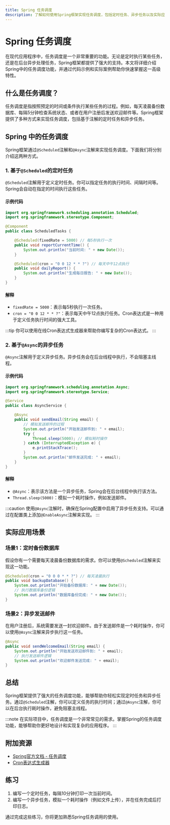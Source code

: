 ```yaml
---
title: Spring 任务调度
description: 了解如何使用Spring框架实现任务调度，包括定时任务、异步任务以及实际应用场景。
---
```


# Spring 任务调度

在现代应用程序中，任务调度是一个非常重要的功能。无论是定时执行某些任务，还是在后台异步处理任务，Spring框架都提供了强大的支持。本文将详细介绍Spring中的任务调度功能，并通过代码示例和实际案例帮助你快速掌握这一高级特性。

## 什么是任务调度？

任务调度是指按照预定的时间或条件执行某些任务的过程。例如，每天凌晨备份数据库、每隔5分钟检查系统状态、或者在用户注册后发送欢迎邮件等。Spring框架提供了多种方式来实现任务调度，包括基于注解的定时任务和异步任务。

## Spring 中的任务调度

Spring框架通过`@Scheduled`注解和`@Async`注解来实现任务调度。下面我们将分别介绍这两种方式。

### 1. 基于`@Scheduled`的定时任务

`@Scheduled`注解用于定义定时任务。你可以指定任务的执行时间、间隔时间等。Spring会自动在指定的时间执行这些任务。

#### 示例代码

```java
import org.springframework.scheduling.annotation.Scheduled;
import org.springframework.stereotype.Component;

@Component
public class ScheduledTasks {

    @Scheduled(fixedRate = 5000) // 每5秒执行一次
    public void reportCurrentTime() {
        System.out.println("当前时间: " + new Date());
    }

    @Scheduled(cron = "0 0 12 * * ?") // 每天中午12点执行
    public void dailyReport() {
        System.out.println("生成每日报告: " + new Date());
    }
}
```

#### 解释

- `fixedRate = 5000`：表示每5秒执行一次任务。
- `cron = "0 0 12 * * ?"`：表示每天中午12点执行任务。Cron表达式是一种用于定义任务执行时间的强大工具。

:::tip
你可以使用在线Cron表达式生成器来帮助你编写复杂的Cron表达式。
:::

### 2. 基于`@Async`的异步任务

`@Async`注解用于定义异步任务。异步任务会在后台线程中执行，不会阻塞主线程。

#### 示例代码

```java
import org.springframework.scheduling.annotation.Async;
import org.springframework.stereotype.Service;

@Service
public class AsyncService {

    @Async
    public void sendEmail(String email) {
        // 模拟发送邮件的过程
        System.out.println("开始发送邮件到: " + email);
        try {
            Thread.sleep(5000); // 模拟耗时操作
        } catch (InterruptedException e) {
            e.printStackTrace();
        }
        System.out.println("邮件发送完成: " + email);
    }
}
```

#### 解释

- `@Async`：表示该方法是一个异步任务，Spring会在后台线程中执行该方法。
- `Thread.sleep(5000)`：模拟一个耗时操作，例如发送邮件。

:::caution
使用`@Async`注解时，确保在Spring配置中启用了异步任务支持。可以通过在配置类上添加`@EnableAsync`注解来实现。
:::

## 实际应用场景

### 场景1：定时备份数据库

假设你有一个需要每天凌晨备份数据库的需求。你可以使用`@Scheduled`注解来实现这一功能。

```java
@Scheduled(cron = "0 0 0 * * ?") // 每天凌晨执行
public void backupDatabase() {
    System.out.println("开始备份数据库: " + new Date());
    // 执行数据库备份逻辑
    System.out.println("数据库备份完成: " + new Date());
}
```

### 场景2：异步发送邮件

在用户注册后，系统需要发送一封欢迎邮件。由于发送邮件是一个耗时操作，你可以使用`@Async`注解来异步执行这一任务。

```java
@Async
public void sendWelcomeEmail(String email) {
    System.out.println("开始发送欢迎邮件到: " + email);
    // 执行发送邮件逻辑
    System.out.println("欢迎邮件发送完成: " + email);
}
```

## 总结

Spring框架提供了强大的任务调度功能，能够帮助你轻松实现定时任务和异步任务。通过`@Scheduled`注解，你可以定义任务的执行时间；通过`@Async`注解，你可以在后台执行耗时操作，避免阻塞主线程。

:::note
在实际项目中，任务调度是一个非常常见的需求。掌握Spring的任务调度功能，能够帮助你更好地设计和实现复杂的应用程序。
:::

## 附加资源

- [Spring官方文档 - 任务调度](https://docs.spring.io/spring-framework/docs/current/reference/html/scheduling.html)
- [Cron表达式生成器](https://cron.qqe2.com/)

## 练习

1. 编写一个定时任务，每隔10分钟打印一次当前时间。
2. 编写一个异步任务，模拟一个耗时操作（例如文件上传），并在任务完成后打印日志。

通过完成这些练习，你将更加熟悉Spring任务调用的使用。
